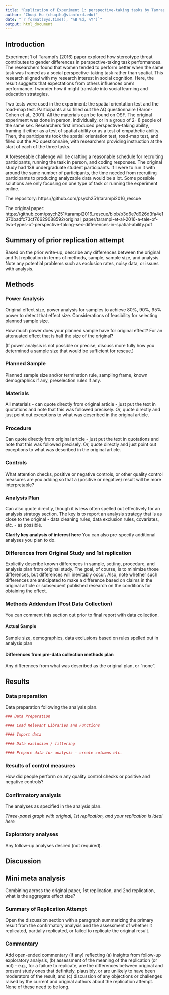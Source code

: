 ```yaml
---
title: "Replication of Experiment 1: perspective-taking tasks by Tamrapi, Heydari & Hegarty (2016, Psychological Science)"
author: "Chuqi Hu (chuqihu@stanford.edu)"
date: "`r format(Sys.time(), '%B %d, %Y')`"
output: html_document
---
```


<!-- Replication reports should all use this template to standardize reporting across projects.  These reports will be public supplementary materials that accompany the summary report(s) of the aggregate results. -->

## Introduction
Experiment 1 of Tarampi’s (2016) paper explored how stereotype threat contributes to gender differences in perspective-taking task performances. The researchers found that women tended to perform better when the same task was framed as a social perspective-taking task rather than spatial. This research aligned with my research interest in social cognition. Here, the result suggests that expectations from others influences one’s performance. I wonder how it might translate into social learning and education strategies.

Two tests were used in the experiment: the spatial orientation test and the road-map test. Participants also filled out the AQ questionnaire (Baron-Cohen et al., 2001). All the materials can be found on OSF. The original experiment was done in person, individually, or in a group of 2- 8 people of the same sex. Researchers first introduced perspective-taking ability, framing it either as a test of spatial ability or as a test of empathetic ability. Then, the participants took the spatial orientation test, road-map test, and filled out the AQ questionnaire, with researchers providing instruction at the start of each of the three tasks. 

A foreseeable challenge will be crafting a reasonable schedule for recruiting participants, running the task in person, and coding responses. The original study had 139 undergraduate student participants. If I were to run it with around the same number of participants, the time needed from recruiting participants to producing analyzable data would be a lot. Some possible solutions are only focusing on one type of task or running the experiment online.

The repository: https://github.com/psych251/tarampi2016_rescue

The original paper: https://github.com/psych251/tarampi2016_rescue/blob/b3d6e7d926d3fa4e1370badfc73cf76629088592/original_paper/tarampi-et-al-2016-a-tale-of-two-types-of-perspective-taking-sex-differences-in-spatial-ability.pdf


## Summary of prior replication attempt

Based on the prior write-up, describe any differences between the original and 1st replication in terms of methods, sample, sample size, and analysis. Note any potential problems such as exclusion rates, noisy data, or issues with analysis. 

## Methods

### Power Analysis

Original effect size, power analysis for samples to achieve 80%, 90%, 95% power to detect that effect size.  Considerations of feasibility for selecting planned sample size.

How much power does your planned sample have for original effect? For an attenuated effect that is half the size of the original? 

(If power analysis is not possible or precise, discuss more fully how you determined a sample size that would be sufficient for rescue.)

### Planned Sample

Planned sample size and/or termination rule, sampling frame, known demographics if any, preselection rules if any.

### Materials

All materials - can quote directly from original article - just put the text in quotations and note that this was followed precisely.  Or, quote directly and just point out exceptions to what was described in the original article.

### Procedure	

Can quote directly from original article - just put the text in quotations and note that this was followed precisely.  Or, quote directly and just point out exceptions to what was described in the original article.

### Controls

What attention checks, positive or negative controls, or other quality control measures are you adding so that a (positive or negative) result will be more interpretable?


### Analysis Plan

Can also quote directly, though it is less often spelled out effectively for an analysis strategy section.  The key is to report an analysis strategy that is as close to the original - data cleaning rules, data exclusion rules, covariates, etc. - as possible.  

**Clarify key analysis of interest here**  You can also pre-specify additional analyses you plan to do.

### Differences from Original Study and 1st replication

Explicitly describe known differences in sample, setting, procedure, and analysis plan from original study.  The goal, of course, is to minimize those differences, but differences will inevitably occur.  Also, note whether such differences are anticipated to make a difference based on claims in the original article or subsequent published research on the conditions for obtaining the effect.

### Methods Addendum (Post Data Collection)

You can comment this section out prior to final report with data collection.

#### Actual Sample
  Sample size, demographics, data exclusions based on rules spelled out in analysis plan

#### Differences from pre-data collection methods plan
  Any differences from what was described as the original plan, or “none”.


## Results


### Data preparation

Data preparation following the analysis plan.
	
```r
### Data Preparation

#### Load Relevant Libraries and Functions

#### Import data

#### Data exclusion / filtering

#### Prepare data for analysis - create columns etc.
```

### Results of control measures

How did people perform on any quality control checks or positive and negative controls? 

### Confirmatory analysis

The analyses as specified in the analysis plan.  

*Three-panel graph with original, 1st replication, and your replication is ideal here*

### Exploratory analyses

Any follow-up analyses desired (not required).  

## Discussion

## Mini meta analysis
Combining across the original paper, 1st replication, and 2nd replication, what is the aggregate effect size? 

### Summary of Replication Attempt

Open the discussion section with a paragraph summarizing the primary result from the confirmatory analysis and the assessment of whether it replicated, partially replicated, or failed to replicate the original result.  

### Commentary

Add open-ended commentary (if any) reflecting (a) insights from follow-up exploratory analysis, (b) assessment of the meaning of the replication (or not) - e.g., for a failure to replicate, are the differences between original and present study ones that definitely, plausibly, or are unlikely to have been moderators of the result, and (c) discussion of any objections or challenges raised by the current and original authors about the replication attempt.  None of these need to be long.

